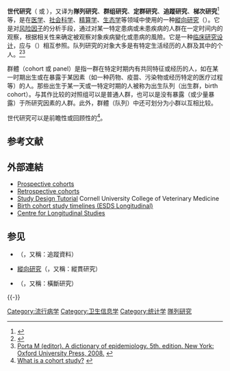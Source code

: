 {{Expert|time=2015-12-14T03:55:00+00:00}}

'''世代研究'''（{{lang-en|'''cohort study'''}} 或 {{lang|en|'''panel study'''}}），又译为'''隊列研究'''、'''群组研究'''、'''定群研究'''、'''追蹤研究'''、'''梯次研究'''<ref>{{cite web|url = http://jonathanspeaking.blogspot.tw/2012/02/blog-post_19.html|title = 在週一上班前，開始用「梯次」來分析活躍用戶吧！|accessdate = 2014-12-15|language = zh-tw|archive-date = 2015-02-09|archive-url = https://web.archive.org/web/20150209040926/http://jonathanspeaking.blogspot.tw/2012/02/blog-post_19.html|dead-url = no}}</ref>等，是在[[医学|医学]]、[[社会科学|社会科学]]、[[精算学|精算学]]、[[生态学|生态学]]等领域中使用的一种[[縱向研究|縱向研究]]（{{lang|en|longitudinal study}}）。它是对[[风险因子|风险因子]]的分析手段，通过对某一特定患病或未患疾病的人群在一定时间内的观察，根据相关性来确定被观察对象疾病變化或患病的風險。它是一种[[临床研究设计|临床研究设计]]，应与{{Link-en|横向研究|Cross-sectional study}}（{{lang|en|cross-sectional study}}）相互参照。队列研究的对象大多是有特定生活经历的人群及其中的个人。<ref>{{cite web |url=https://www.hotbaknews.cc/news/detail/5f0bd466e481e2c29866f351.html |title=队列研究 |date=2020-07-10 |accessdate=2020-07-13 |archive-date=2020-07-13 |archive-url=https://web.archive.org/web/20200713033122/https://www.hotbaknews.cc/news/detail/5f0bd466e481e2c29866f351.html |dead-url=no }}</ref><ref>[http://www.oup.com/us/catalog/general/subject/Medicine/EpidemiologyBiostatistics/?view=usa&ci=9780195314502 Porta M (editor). A dictionary of epidemiology. 5th. edition. New York: Oxford University Press, 2008.] {{webarchive|url=https://web.archive.org/web/20110604141622/http://www.oup.com/us/catalog/general/subject/Medicine/EpidemiologyBiostatistics/?view=usa&ci=9780195314502 |date=2011-06-04 }}</ref>

群體（cohort 或 panel）是指一群在特定时期内有共同特征或经历的人，如在某一时期出生或在暴露于某因素（如一种药物、疫苗、污染物或经历特定的医疗过程等）的人。那些出生于某一天或一特定时期的人被称为出生队列（出生群，birth cohort）。与其作比较的对照组可以是普通人群，也可以是没有暴露（或少量暴露）于所研究因素的人群。此外，群體（队列）中还可划分为小群以互相比较。

世代研究可以是前瞻性或回顾性的<ref>[http://www.ehib.org/faq.jsp?faq_key=37 What is a cohort study?] {{Wayback|url=http://www.ehib.org/faq.jsp?faq_key=37 |date=20110726020518 }}</ref>。

== 参考文献 ==
{{Reflist|2}}

== 外部連結 ==
* [https://web.archive.org/web/20060310202137/http://clio.stanford.edu:7080/cocoon/cliomods/trailmaps/design/design/prospectiveCohort/index.html Prospective cohorts]
* [https://web.archive.org/web/20060310202147/http://clio.stanford.edu:7080/cocoon/cliomods/trailmaps/design/design/retrospectiveCohort/index.html Retrospective cohorts]
* [https://web.archive.org/web/20110809135039/http://www.vet.cornell.edu/hospital/imaging/tutorial/index.html Study Design Tutorial] Cornell University College of Veterinary Medicine
* [https://web.archive.org/web/20100414204016/http://www.esds.ac.uk/longitudinal/resources/international.asp Birth cohort study timelines (ESDS Longitudinal)]
* [http://www.cls.ioe.ac.uk Centre for Longitudinal Studies] {{Wayback|url=http://www.cls.ioe.ac.uk/ |date=20181028075855 }}

== 参见 ==
{{Portal box|医学|统计学}}
* {{Link-en|定群資料|panel data}}（{{lang|en|panel data}}，又稱：追蹤資料）
* [[縱向研究|縱向研究]]（{{lang|en|longitudinal study}}，又稱：縱貫研究）
* {{Link-en|横向研究|Cross-sectional study}}（{{lang|en|cross-sectional study}}，又稱：橫斷研究）

{{-}}
{{Medical research studies}}

[[Category:流行病学|Category:流行病学]]
[[Category:卫生信息学|Category:卫生信息学]]
[[Category:统计学|Category:统计学]]
[[Category:隊列研究|]]